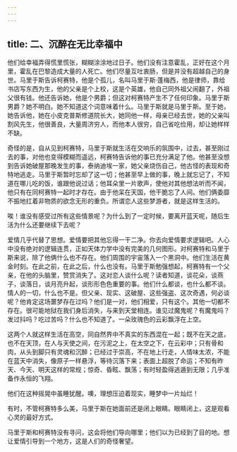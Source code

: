 ```yaml
---
---
---
```

title: 二、沉醉在无比幸福中
---




他们给幸福弄得慌里慌张，糊糊涂涂地过日子。他们没有注意霍乱，正好在这个月里，霍乱在巴黎造成大量的人死亡。他们尽量互吐衷肠，但是并没有超越自己的身世。马里于斯告诉柯赛特，他是个孤儿，名叫马里于斯·蓬梅西，他是律师，靠给书店写东西为生，他的父亲是个上校，这是个英雄，他自己同外祖父闹翻了，外祖父很有钱。他还告诉她，他是个男爵；但这对柯赛特产生不了任何印象。马里于斯男爵？她不明白。她不知道这个词意味着什么。马里于斯就是马里于斯。至于她，她告诉他，她在小皮克普斯修道院长大，她同他一样，母亲已经去世，她的父亲叫割风先生，他很善良，大量周济穷人，而他本人很穷，自己省吃俭用，却让她样样不缺。

奇怪的是，自从见到柯赛特，马里于斯就生活在交响乐的氛围中，过去，甚至刚过去的事，对他也变得模糊而遥远，柯赛特告诉他的事已充分满足了他。他甚至没想到告诉她破屋那晚发生的事，泰纳迪埃一家，她父亲烧伤自己，他古怪的表现和奇特地逃走。马里于斯暂时忘却了这一切；他甚至早上做的事，晚上就忘记了，不知道在哪儿吃的饭，谁跟他说过话；他耳朵里一片歌声，使他对其他想法听而不闻，他只有在同柯赛特一起时才存在。由于他呆在天国，他干脆忘了人间。他们俩委靡不振地扛着非物质的欲念无形的重负。所谓恋人这些梦游者，就是这样生活的。

唉！谁没有感受过所有这些情景呢？为什么到了一定时候，要离开蓝天呢，随后生活为什么还要继续下去呢？

爱情几乎代替了思想。爱情要把其他忘得一干二净。你去向爱情要求逻辑吧。人心中没有绝对的逻辑连贯，正如天体力学中没有完美的几何图形。对柯赛特和马里于斯来说，除了他俩什么也不存在。他们周围的宇宙落入一个黑洞中。他们生活在黄金时刻。在此之前，在此之后，什么也没有。马里于斯勉强想起，柯赛特有一个父亲，在他的头脑里，赞赏消失了。这对恋人谈什么呢？读者知道，谈花朵，谈燕子，谈落日，谈月亮升起，谈形形色色重要的事。他们什么都谈，也什么都不谈。情人的一切，什么也不是。但父亲、现实、这破屋、这些强盗、这次奇遇，何必谈呢？他肯定这场噩梦存在过吗？他们是一对，他们相爱，只有这个。其他一切都不存在。很可能地狱在我们身后消失，与来到天堂相连。谁见过魔鬼呢？有魔鬼吗？发过抖吗？吃过苦吗？什么也不知道了。一朵玫瑰色的云彩飘浮在上空。

这两个人就这样生活在高空，同自然界中不真实的东西混在一起；既不在天之底，也不在天顶，在人与天使之间，在污泥之上，在太空之下，在云彩中；只有骨和肉，从头到脚只有灵魂和沉醉；已经过于崇高，不在地上行走，人情味太浓，不能在蓝天中消失，像原子一样悬浮，等待沉落下来；表面上超脱了命运；不知有昨天、今天、明天这样的常规；惊奇、昏眩、飘荡；有时轻盈得逃遁到无限；几乎准备作永恒的飞翔。

他们在这种摇晃中虽睡犹醒。噢，理想压迫着现实，睡梦中一片灿烂！

有时，不管柯赛特多么美，马里于斯在她面前还是闭上眼睛。眼睛闭上，这是观看心灵的最好方式。

马里于斯和柯赛特没有寻问，这会将他们导向哪里；他们以为已经到了目的地。想让爱情引导到一个地方，这是人们的奇怪奢望。